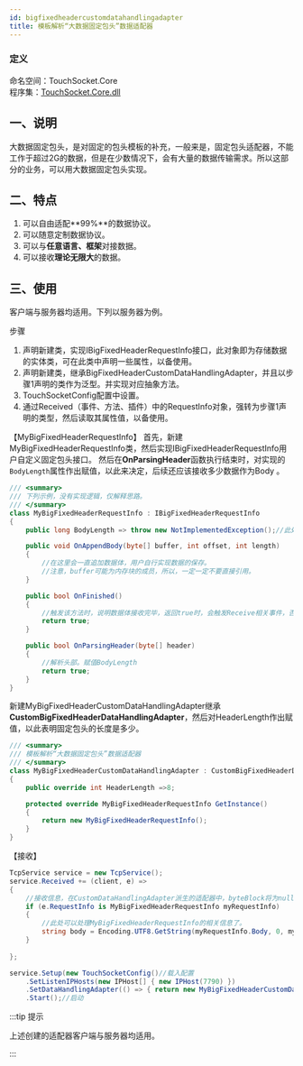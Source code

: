 ```yaml
---
id: bigfixedheadercustomdatahandlingadapter
title: 模板解析“大数据固定包头”数据适配器
---
```


### 定义

命名空间：TouchSocket.Core <br/>
程序集：[TouchSocket.Core.dll](https://www.nuget.org/packages/TouchSocket.Core)

## 一、说明

大数据固定包头，是对固定的包头模板的补充，一般来是，固定包头适配器，不能工作于超过2G的数据，但是在少数情况下，会有大量的数据传输需求。所以这部分的业务，可以用大数据固定包头实现。


## 二、特点

1. 可以自由适配**99%**的数据协议。
2. 可以随意定制数据协议。
3. 可以与**任意语言、框架**对接数据。
4. 可以接收**理论无限大**的数据。


## 三、使用

客户端与服务器均适用。下列以服务器为例。

步骤

1. 声明新建类，实现IBigFixedHeaderRequestInfo接口，此对象即为存储数据的实体类，可在此类中声明一些属性，以备使用。
2. 声明新建类，继承BigFixedHeaderCustomDataHandlingAdapter，并且以步骤1声明的类作为泛型。并实现对应抽象方法。
3. TouchSocketConfig配置中设置。
4. 通过Received（事件、方法、插件）中的RequestInfo对象，强转为步骤1声明的类型，然后读取其属性值，以备使用。

【MyBigFixedHeaderRequestInfo】
首先，新建MyBigFixedHeaderRequestInfo类，然后实现IBigFixedHeaderRequestInfo用户自定义固定包头接口。
然后在**OnParsingHeader**函数执行结束时，对实现的`BodyLength`属性作出赋值，以此来决定，后续还应该接收多少数据作为Body 。

```csharp
/// <summary>
/// 下列示例，没有实现逻辑，仅解释思路。
/// </summary>
class MyBigFixedHeaderRequestInfo : IBigFixedHeaderRequestInfo
{
    public long BodyLength => throw new NotImplementedException();//此处请使用字段实现。

    public void OnAppendBody(byte[] buffer, int offset, int length)
    {
        //在这里会一直追加数据体，用户自行实现数据的保存。
        //注意，buffer可能为内存块的成员，所以，一定一定不要直接引用。
    }

    public bool OnFinished()
    {
        //触发该方法时，说明数据体接收完毕，返回true时，会触发Receive相关事件，否则不会。
        return true;
    }

    public bool OnParsingHeader(byte[] header)
    {
        //解析头部。赋值BodyLength
        return true;
    }
}

```

新建MyBigFixedHeaderCustomDataHandlingAdapter继承**CustomBigFixedHeaderDataHandlingAdapter**，然后对HeaderLength作出赋值，以此表明固定包头的长度是多少。

```csharp
/// <summary>
/// 模板解析“大数据固定包头”数据适配器
/// </summary>
class MyBigFixedHeaderCustomDataHandlingAdapter : CustomBigFixedHeaderDataHandlingAdapter<MyBigFixedHeaderRequestInfo>
{
    public override int HeaderLength =>8;

    protected override MyBigFixedHeaderRequestInfo GetInstance()
    {
        return new MyBigFixedHeaderRequestInfo();
    }
}
```

【接收】

```csharp
TcpService service = new TcpService();
service.Received += (client, e) =>
{
    //接收信息，在CustomDataHandlingAdapter派生的适配器中，byteBlock将为null，requestInfo将为适配器定义的泛型
    if (e.RequestInfo is MyBigFixedHeaderRequestInfo myRequestInfo)
    {
        //此处可以处理MyBigFixedHeaderRequestInfo的相关信息了。
        string body = Encoding.UTF8.GetString(myRequestInfo.Body, 0, myRequestInfo.Body.Length);
    }
  
};

service.Setup(new TouchSocketConfig()//载入配置     
    .SetListenIPHosts(new IPHost[] { new IPHost(7790) })
    .SetDataHandlingAdapter(() => { return new MyBigFixedHeaderCustomDataHandlingAdapter(); }))//配置适配器
    .Start();//启动
```


:::tip 提示

上述创建的适配器客户端与服务器均适用。

:::  